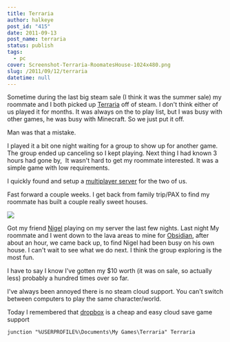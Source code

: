 ```yaml
---
title: Terraria
author: halkeye
post_id: "415"
date: 2011-09-13
post_name: terraria
status: publish
tags:
  - pc
cover: Screenshot-Terraria-RoomatesHouse-1024x480.png
slug: /2011/09/12/terraria
datetime: null
---
```


Sometime during the last big steam sale (I think it was the summer sale) my roommate and I both picked up [Terraria](https://store.steampowered.com/app/105600/?snr=1_4_4__13) off of steam. I don't think either of us played it for months. It was always on the to play list, but I was busy with other games, he was busy with Minecraft. So we just put it off.

Man was that a mistake.

I played it a bit one night waiting for a group to show up for another game. The group ended up canceling so I kept playing. Next thing I had known 3 hours had gone by,  It wasn't hard to get my roommate interested. It was a simple game with low requirements.

I quickly found and setup a [multiplayer server](https://www.tdsm.org/) for the two of us.

Fast forward a couple weeks. I get back from family trip/PAX to find my roommate has built a couple really sweet houses.

![](Screenshot-Terraria-RoomatesHouse-1024x480.png)

Got my friend [Nigel](https://www.forgreatjustice.ca/) playing on my server the last few nights. Last night My roommate and I went down to the lava areas to mine for [Obsidian](https://terraria.wikia.com/wiki/Obsidian), after about an hour, we came back up, to find Nigel had been busy on his own house. I can't wait to see what we do next. I think the group exploring is the most fun.

I have to say I know I've gotten my $10 worth (it was on sale, so actually less) probably a hundred times over so far.

I've always been annoyed there is no steam cloud support. You can't switch between computers to play the same character/world.

Today I remembered that [dropbox](https://db.tt/CfzMzrE) is a cheap and easy cloud save game support

```
junction "%USERPROFILE%\Documents\My Games\Terraria" Terraria
```

